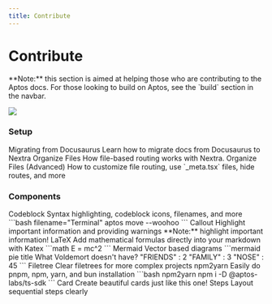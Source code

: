 ```yaml
---
title: Contribute
---
```



# Contribute

<Callout type="info">
**Note:** this section is aimed at helping those who are contributing to the Aptos docs.
For those looking to build on Aptos, see the `build` section in the navbar.
</Callout>

![](https://akns-images.eonline.com/eol_images/Entire_Site/201553/rs_500x210-150603125232-anigif_enhanced-buzz-11799-1403287509-4.gif?fit=around%7C500:210&output-quality=90&crop=500:210;center,top)

### Setup

<Cards>
  <Card href="./contribute/setup/migrating-from-docusaurus">
    <Card.Title>Migrating from Docusaurus</Card.Title>
    <Card.Description>Learn how to migrate docs from Docusaurus to Nextra</Card.Description>
  </Card>
  <Card href="./contribute/setup/organize-files">
    <Card.Title>Organize Files</Card.Title>
    <Card.Description>How file-based routing works with Nextra.</Card.Description>
  </Card>
  <Card href="./contribute/setup/organize-files-advanced">
    <Card.Title>Organize Files (Advanced)</Card.Title>
    <Card.Description>How to customize file routing, use `_meta.tsx` files, hide routes, and more</Card.Description>
  </Card>
</Cards>

### Components

<Cards>
  <Card href="./contribute/components/codeblock">
    <Card.Title>Codeblock</Card.Title>
    <Card.Description>
      Syntax highlighting, codeblock icons, filenames, and more
      ```bash filename="Terminal"
      aptos move --woohoo
      ```
    </Card.Description>
  </Card>
  <Card href="./contribute/components/callout">
    <Card.Title>Callout</Card.Title>
    <Card.Description>
      Highlight important information and providing warnings
      <Callout type="info">
        **Note:** highlight important information!
      </Callout>
    </Card.Description>
  </Card>
  <Card href="./contribute/components/latex">
    <Card.Title>LaTeX</Card.Title>
    <Card.Description>
      Add mathematical formulas directly into your markdown with Katex
      ```math
      E = mc^2
      ```
    </Card.Description>
  </Card>
  <Card href="./contribute/components/mermaid">
    <Card.Title>Mermaid</Card.Title>
    <Card.Description>
      Vector based diagrams
      ```mermaid
      pie title What Voldemort doesn't have?
         "FRIENDS" : 2
         "FAMILY" : 3
         "NOSE" : 45
      ```
    </Card.Description>
  </Card>
  <Card href="./contribute/components/filetree">
    <Card.Title>Filetree</Card.Title>
    <Card.Description>
      Clear filetrees for more complex projects
      <FileTree>
        <FileTree.Folder name="pages" defaultOpen>
          <FileTree.File name="_meta.json" />
          <FileTree.File name="contact.md" />
          <FileTree.File name="index.mdx" />
          <FileTree.Folder name="about">
            <FileTree.File name="_meta.json" />
            <FileTree.File name="legal.md" />
            <FileTree.File name="index.mdx" />
          </FileTree.Folder>
        </FileTree.Folder>
      </FileTree>
    </Card.Description>
  </Card>
  <Card href="./contribute/components/npm2yarn">
    <Card.Title>npm2yarn</Card.Title>
    <Card.Description>
      Easily do pnpm, npm, yarn, and bun installation
      ```bash npm2yarn
      npm i -D @aptos-labs/ts-sdk
      ```
    </Card.Description>
  </Card>
  <Card href="./contribute/components/card">
    <Card.Title>Card</Card.Title>
    <Card.Description>Create beautiful cards just like this one!</Card.Description>
  </Card>
  <Card href="./contribute/components/steps">
    <Card.Title>Steps</Card.Title>
    <Card.Description>
      Layout sequential steps clearly
    </Card.Description>
  </Card>
</Cards>
